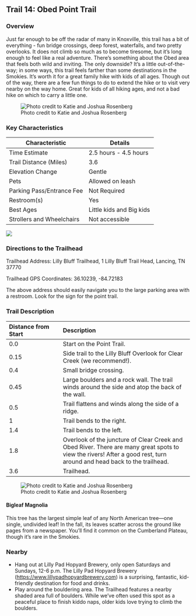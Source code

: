 ## Trail 14: Obed Point Trail

### Overview

Just far enough to be off the radar of many in Knoxville, this trail has a bit of everything - fun bridge crossings, deep forest, waterfalls, and two pretty overlooks. It does not climb so much as to become tiresome, but it's long enough to feel like a real adventure. There's something about the Obed area that feels both wild and inviting. The only downside? It's a little out-of-the-way; in some ways, this trail feels farther than some destinations in the Smokies. It's worth it for a great family hike with kids of all ages. Though out of the way, there are a few fun things to do to extend the hike or to visit very nearby on the way home. Great for kids of all hiking ages, and not a bad hike on which to carry a little one.

![Photo credit to Katie and Joshua Rosenberg](img/trail-14-figure-01.jpg)

### Key Characteristics

| **Characteristic**        | **Details**           |
|---------------------------|-----------------------|
| Time Estimate             | 2.5 hours - 4.5 hours |
| Trail Distance (Miles)    | 3.6                   |
| Elevation Change          | Gentle                |
| Pets                      | Allowed on leash      |
| Parking Pass/Entrance Fee | Not Required          |
| Restroom(s)               | Yes                   |
| Best Ages                 | Little kids and Big kids                      |
| Strollers and Wheelchairs | Not accessible                      |

![](maps/trail-14-map.jpeg)

### Directions to the Trailhead

Trailhead Address: Lilly Bluff Trailhead, 1 Lilly Bluff Trail Head, Lancing, TN 37770

Trailhead GPS Coordinates: 36.10239, -84.72183

The above address should easily navigate you to the large parking area with a restroom. Look for the sign for the point trail.

### Trail Description

| Distance from Start | Description                                                                                                                                                           |
|:--------------------|:--------------------------------------------------|
| 0.0                 | Start on the Point Trail.                                                                                                                                             |
| 0.15                | Side trail to the Lilly Bluff Overlook for Clear Creek (we recommend!).                                                                                               |
| 0.4                 | Small bridge crossing.                                                                                                                                                |
| 0.45                | Large boulders and a rock wall. The trail winds around the side and atop the back of the wall.                                                                        |
| 0.5                 | Trail flattens and winds along the side of a ridge.                                                                                                                   |
| 1                   | Trail bends to the right.                                                                                                                                             |
| 1.4                 | Trail bends to the left.                                                                                                                                              |
| 1.8                 | Overlook of the juncture of Clear Creek and Obed River. There are many great spots to view the rivers! After a good rest, turn around and head back to the trailhead. |
| 3.6                 | Trailhead.                                                                                                                                                            |

![Photo credit to Katie and Joshua Rosenberg](img/bigleaf%20magnolia.jpg)

::: {.callout-note appearance="simple" icon="true"}
#### Bigleaf Magnolia

This tree has the largest simple leaf of any North American tree—one single, undivided leaf! In the fall, its leaves scatter across the ground like pages from a newspaper. You’ll find it common on the Cumberland Plateau, though it’s rare in the Smokies.

:::

### Nearby

-   Hang out at Lilly Pad Hopyard Brewery, only open Saturdays and Sundays, 12-6 p.m. The Lilly Pad Hopyard Brewery (<https://www.lillypadhopyardbrewery.com>) is a surprising, fantastic, kid-friendly destination for food and drinks.
-   Play around the bouldering area. The Trailhead features a nearby shaded area full of boulders. While we've often used this spot as a peaceful place to finish kiddo naps, older kids love trying to climb the boulders.
